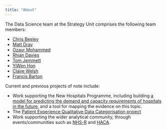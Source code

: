 ```yaml
---
title: "About"
---
```


The Data Science team at the Strategy Unit comprises the following team members:

- [Chris Beeley](https://github.com/ChrisBeeley)
- [Matt Dray](https://github.com/matt-dray)
- [Ozayr Mohammed](https://github.com/O-Mohammed)
- [Rhian Davies](https://github.com/statsRhian)
- [Tom Jemmett](https://github.com/tomjemmett)
- [YiWen Hon](https://github.com/yiwen-h)
- [Claire Welsh](https://github.com/DCEW)
- [Francis Barton](https://github.com/francisbarton)

Current and previous projects of note include:

- Work supporting the New Hospitals Programme, including building [a model for predicting the demand and capacity requirements of hospitals in the future](https://connect.strategyunitwm.nhs.uk/nhp/project_information/), and a tool for mapping the evidence on this topic.
- The [Patient Experience Qualitative Data Categorisation project](https://the-strategy-unit.github.io/PatientExperience-QDC/) 
- Work supporting the wider analytical community, through events/communities such as [NHS-R](https://nhsrcommunity.com/) and [HACA](https://haca-conference.nhs.uk/).
